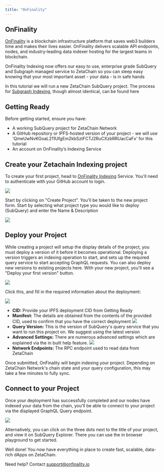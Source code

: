 ```yaml
---
title: "OnFinality"
---
```


## OnFinality
[OnFinality](https://onfinality.io) is a blockchain infrastructure platform that saves web3 builders time and makes their lives easier. OnFinality delivers scalable API endpoints, nodes, and industry‑leading data indexer hosting for the largest teams in blockchain.

OnFinality Indexing now offers our easy to use, enterprise grade SubQuery and Subgraph managed service to ZetaChain so you can sleep easy knowing that your most important asset - your data - is in safe hands

In this tutorial we will run a new ZetaChain SubQuery project. The process for [Subgraph Indexing](https://documentation.onfinality.io/support/publishing-your-subgraph-project), though almost identical, can be found here

## Getting Ready

Before getting started, ensure you have:
- A working SubQuery project for ZetaChain Network
- A GitHub repository or IPFS-hosted version of your project - we will use 'QmeUwNvKGoaL211UfgEm2kbSztFCTJ2RuCXzbRRUacCaFx' for this tutorial
- An account on OnFinality’s Indexing Service

## Create your Zetachain Indexing project

To create your first project, head to [OnFinality Indexing](https://indexing.onfinality.io/) Service. You'll need to authenticate with your GitHub account to login.

![](/img/docs/onfinality-1.png)

Start by clicking on "Create Project". You'll be taken to the new project form. Start by selecting what project type you would like to deploy (SubQuery) and enter the Name & Description

![](/img/docs/onfinality-2.png)

## Deploy your Project

While creating a project will setup the display details of the project, you must deploy a version of it before it becomes operational. Deploying a version triggers an indexing operation to start, and sets up the required query service to start accepting GraphQL requests. You can also deploy new versions to existing projects here.
With your new project, you'll see a "Deploy your first version" button. 

![](/img/docs/onfinality-3.png)

Click this, and fill in the required information about the deployment:

![](/img/docs/onfinality-4.png)
- **CID:** Provide your IPFS deployment CID from Getting Ready
- **Manifest:** The details are obtained from the contents of the provided CID, used to confirm that you have the correct deployment
![](/img/docs/onfinality-5.png)
- **Query Version:** This is the version of SubQuery's query service that you want to run this project on. We suggest using the latest version
- **Advanced Settings:** There are numerous advanced settings which are explained via the in built help feature.
![](/img/docs/onfinality-6.png)
- **Network Endpoints:** The RPC endpoint used to read data from ZetaChain

Once submitted, OnFinality will begin indexing your project. Depending on ZetaChain Network's chain state and your query configuration, this may take a few minutes to fully sync.

## Connect to your Project
Once your deployment has successfully completed and our nodes have indexed your data from the chain, you'll be able to connect to your project via the displayed GraphQL Query endpoint.

![](/img/docs/onfinality-7.png)

Alternatively, you can click on the three dots next to the title of your project, and view it on SubQuery Explorer. There you can use the in browser playground to get started.

Well done! You now have everything in place to create fast, scalable, data-rich dApps on ZetaChain.

Need help? Contact support@onfinality.io
